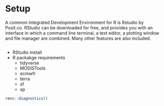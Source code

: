 # Setup {#sec-setup}

A common Integrated Development Environment for R is Rstudio by Posit.co. RStudio can be downloaded for free, and provides you with an interface in which a command line terminal, a text editor, a plotting window and file manager are combined. Many other features are also included.

![]()

- RStudio install
- R packakge requirements
  - tidyverse
  - MODISTools
  - ecmwfr
  - terra
  - sf
  - sp
  
  
```r
renv::diagnostics()
```